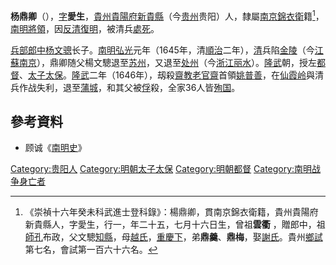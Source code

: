 
'''杨鼎卿'''（{{bd|1619年|8月24日|1646年}}），[[表字|字]]'''愛生'''，[[貴州等處承宣布政使司|貴州]][[貴陽府|貴陽府]][[新貴縣|新貴縣]]（今[[贵州|贵州]]贵阳）人，隸屬[[南京六部|南京]][[錦衣衛|錦衣衛]]籍<ref>《崇禎十六年癸未科武進士登科錄》：楊鼎卿，貫南京錦衣衛籍，貴州貴陽府新貴縣人，字愛生，行一，年二十五，七月十六日生，曾祖'''雲衢''' ，贈郎中，祖[[楊師孔|師孔]]布政，父文驄[[知縣|知縣]]，母[[越氏|越氏]]，[[重慶下|重慶下]]，弟'''鼎羹'''、'''鼎梅'''，娶[[謝氏|謝氏]]。貴州[[鄉試|鄉試]]第七名，會試第一百六十六名。</ref>，[[南明|南明]][[將領|將領]]，因[[反清復明|反清復明]]，被清兵[[處死|處死]]。

[[兵部郎中|兵部郎中]][[杨文骢|杨文骢]]长子。[[南明|南明]][[弘光|弘光]]元年（1645年，清[[順治|順治]]二年），[[清|清]]兵陷[[金陵|金陵]]（今[[江蘇|江蘇]][[南京|南京]]），鼎卿随父楊文驄退至[[苏州|苏州]]，又退至[[处州|处州]]（今[[浙江|浙江]][[丽水市|丽水]]）。[[隆武|隆武]]朝，授左[[都督|都督]]、[[太子太保|太子太保]]。[[隆武|隆武]]二年（1646年），刼殺[[齋教|齋教]][[老官齋|老官齋]]首領[[姚普善|姚普善]]，在[[仙霞岭|仙霞岭]]與清兵作战失利，退至[[蒲城|蒲城]]，和其父被[[俘|俘]]殺，全家36人皆[[犧牲#政治意義|殉国]]。

==參考資料==
{{reflist}}
*顾诚《[[南明史|南明史]]》

{{崇禎十六年癸未科武殿試金榜}}

{{Authority control}}

{{DEFAULTSORT:}}
[[Category:贵阳人|Category:贵阳人]]
[[Category:明朝太子太保|Category:明朝太子太保]]
[[Category:明朝都督|Category:明朝都督]]
[[Category:南明战争身亡者|Category:南明战争身亡者]]